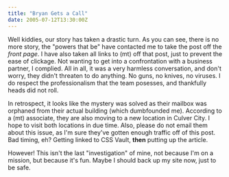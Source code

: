 ```yaml
---
title: "Bryan Gets a Call"
date: 2005-07-12T13:30:00Z
---
```


Well kiddies, our story has taken a drastic turn. As you can see, there is no more story, the "powers that be" have contacted me to take the post off the _front page_. I have also taken all links to (mt) off that post, just to prevent the ease of clickage. Not wanting to get into a confrontation with a business partner, I complied. All in all, it was a very harmless conversation, and don't worry, they didn't threaten to do anything. No guns, no knives, no viruses. I do respect the professionalism that the team posesses, and thankfully heads did not roll.

In retrospect, it looks like the mystery was solved as their mailbox was orphaned from their actual building (which dumbfounded me). According to a (mt) associate, they are also moving to a new location in Culver City. I hope to visit both locations in due time. Also, please do not email them about this issue, as I'm sure they've gotten enough traffic off of this post. Bad timing, eh? Getting linked to CSS Vault, **then** putting up the article.

However! This isn't the last "investigation" of mine, not because I'm on a mission, but because it's fun. Maybe I should back up my site now, just to be safe.
